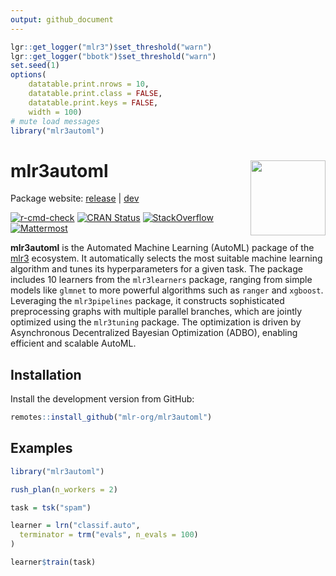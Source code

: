 ```yaml
---
output: github_document
---
```


```r
lgr::get_logger("mlr3")$set_threshold("warn")
lgr::get_logger("bbotk")$set_threshold("warn")
set.seed(1)
options(
    datatable.print.nrows = 10,
    datatable.print.class = FALSE,
    datatable.print.keys = FALSE,
    width = 100)
# mute load messages
library("mlr3automl")
```

# mlr3automl <img src="man/figures/logo.png" align="right" width = "120" />

Package website: [release](https://mlr3automl.mlr-org.com/) | [dev](https://mlr3automl.mlr-org.com/dev/)

<!-- badges: start -->
[![r-cmd-check](https://github.com/mlr-org/mlr3automl/actions/workflows/r-cmd-check.yml/badge.svg)](https://github.com/mlr-org/mlr3automl/actions/workflows/r-cmd-check.yml)
[![CRAN Status](https://www.r-pkg.org/badges/version-ago/mlr3automl)](https://cran.r-project.org/package=mlr3automl)
[![StackOverflow](https://img.shields.io/badge/stackoverflow-mlr3-orange.svg)](https://stackoverflow.com/questions/tagged/mlr3)
[![Mattermost](https://img.shields.io/badge/chat-mattermost-orange.svg)](https://lmmisld-lmu-stats-slds.srv.mwn.de/mlr_invite/)
<!-- badges: end -->

**mlr3automl** is the Automated Machine Learning (AutoML) package of the [mlr3](https://mlr-org.com/) ecosystem.
It automatically selects the most suitable machine learning algorithm and tunes its hyperparameters for a given task.
The package includes 10 learners from the `mlr3learners` package, ranging from simple models like `glmnet` to more powerful algorithms such as `ranger` and `xgboost`.
Leveraging the `mlr3pipelines` package, it constructs sophisticated preprocessing graphs with multiple parallel branches, which are jointly optimized using the `mlr3tuning` package.
The optimization is driven by Asynchronous Decentralized Bayesian Optimization (ADBO), enabling efficient and scalable AutoML.

## Installation

Install the development version from GitHub:

```r
remotes::install_github("mlr-org/mlr3automl")
```

## Examples

```r
library("mlr3automl")

rush_plan(n_workers = 2)

task = tsk("spam")

learner = lrn("classif.auto",
  terminator = trm("evals", n_evals = 100)
)

learner$train(task)
```
